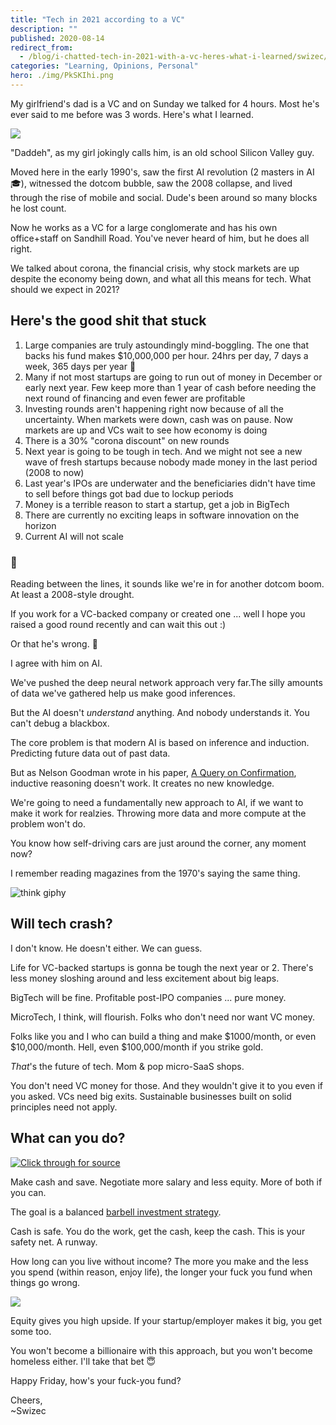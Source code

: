 ```yaml
---
title: "Tech in 2021 according to a VC"
description: ""
published: 2020-08-14
redirect_from:
  - /blog/i-chatted-tech-in-2021-with-a-vc-heres-what-i-learned/swizec/9475
categories: "Learning, Opinions, Personal"
hero: ./img/PkSKIhi.png
---
```


My girlfriend's dad is a VC and on Sunday we talked for 4 hours. Most he's ever said to me before was 3 words. Here's what I learned.

![](./img/PkSKIhi.png)

"Daddeh", as my girl jokingly calls him, is an old school Silicon Valley guy.

Moved here in the early 1990's, saw the first AI revolution (2 masters in AI 🎓), witnessed the dotcom bubble, saw the 2008 collapse, and lived through the rise of mobile and social. Dude's been around so many blocks he lost count.

Now he works as a VC for a large conglomerate and has his own office+staff on Sandhill Road. You've never heard of him, but he does all right.

We talked about corona, the financial crisis, why stock markets are up despite the economy being down, and what all this means for tech. What should we expect in 2021?

## Here's the good shit that stuck

1.  Large companies are truly astoundingly mind-boggling. The one that backs his fund makes $10,000,000 per hour. 24hrs per day, 7 days a week, 365 days per year 🤯
2.  Many if not most startups are going to run out of money in December or early next year. Few keep more than 1 year of cash before needing the next round of financing and even fewer are profitable
3.  Investing rounds aren't happening right now because of all the uncertainty. When markets were down, cash was on pause. Now markets are up and VCs wait to see how economy is doing
4.  There is a 30% "corona discount" on new rounds
5.  Next year is going to be tough in tech. And we might not see a new wave of fresh startups because nobody made money in the last period (2008 to now)
6.  Last year's IPOs are underwater and the beneficiaries didn't have time to sell before things got bad due to lockup periods
7.  Money is a terrible reason to start a startup, get a job in BigTech
8.  There are currently no exciting leaps in software innovation on the horizon
9.  Current AI will not scale

### 🤔

Reading between the lines, it sounds like we're in for another dotcom boom. At least a 2008-style drought.

If you work for a VC-backed company or created one ... well I hope you raised a good round recently and can wait this out :)

Or that he's wrong. 🤞

I agree with him on AI.

We've pushed the deep neural network approach very far.The silly amounts of data we've gathered help us make good inferences.

But the AI doesn't _understand_ anything. And nobody understands it. You can't debug a blackbox.

The core problem is that modern AI is based on inference and induction. Predicting future data out of past data.

But as Nelson Goodman wrote in his paper, [A Query on Confirmation](https://swizec.com/blog/week-6-a-query-on-confirmation/), inductive reasoning doesn't work. It creates no new knowledge.

We're going to need a fundamentally new approach to AI, if we want to make it work for realzies. Throwing more data and more compute at the problem won't do.

You know how self-driving cars are just around the corner, any moment now?

I remember reading magazines from the 1970's saying the same thing.

![think giphy](./img/media-d3mlE7uhX8KFgEmY-giphy.gif)

## Will tech crash?

I don't know. He doesn't either. We can guess.

Life for VC-backed startups is gonna be tough the next year or 2. There's less money sloshing around and less excitement about big leaps.

BigTech will be fine. Profitable post-IPO companies ... pure money.

MicroTech, I think, will flourish. Folks who don't need nor want VC money.

Folks like you and I who can build a thing and make $1000/month, or even $10,000/month. Hell, even $100,000/month if you strike gold.

_That_'s the future of tech. Mom & pop micro-SaaS shops.

You don't need VC money for those. And they wouldn't give it to you even if you asked. VCs need big exits. Sustainable businesses built on solid principles need not apply.

## What can you do?

[![Click through for source](./img/techletter.app-screenshot-1597423974103.png)](https://twitter.com/Swizec/status/1292499800600920064)

Make cash and save. Negotiate more salary and less equity. More of both if you can.

The goal is a balanced [barbell investment strategy](https://en.wikipedia.org/wiki/Barbell_strategy).

Cash is safe. You do the work, get the cash, keep the cash. This is your safety net. A runway.

How long can you live without income? The more you make and the less you spend (within reason, enjoy life), the longer your fuck you fund when things go wrong.

![](./img/ioJMFq6.png)

Equity gives you high upside. If your startup/employer makes it big, you get some too.

You won't become a billionaire with this approach, but you won't become homeless either. I'll take that bet 😇

Happy Friday, how's your fuck-you fund?

Cheers,  
~Swizec

